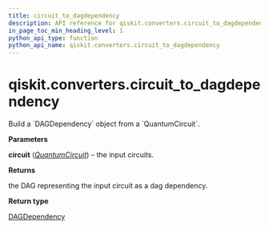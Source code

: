 ```yaml
---
title: circuit_to_dagdependency
description: API reference for qiskit.converters.circuit_to_dagdependency
in_page_toc_min_heading_level: 1
python_api_type: function
python_api_name: qiskit.converters.circuit_to_dagdependency
---
```


# qiskit.converters.circuit\_to\_dagdependency

<Function id="qiskit.converters.circuit_to_dagdependency" name="circuit_to_dagdependency" isDedicatedPage={true} github="https://github.com/qiskit/qiskit/tree/stable/0.20/qiskit/converters/circuit_to_dagdependency.py" signature="circuit_to_dagdependency(circuit)">
  Build a `DAGDependency` object from a `QuantumCircuit`.

  **Parameters**

  **circuit** ([*QuantumCircuit*](qiskit.circuit.QuantumCircuit "qiskit.circuit.QuantumCircuit")) – the input circuits.

  **Returns**

  the DAG representing the input circuit as a dag dependency.

  **Return type**

  [DAGDependency](qiskit.dagcircuit.DAGDependency "qiskit.dagcircuit.DAGDependency")
</Function>

